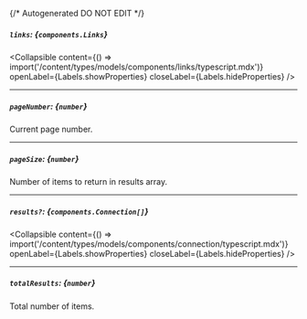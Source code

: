 {/* Autogenerated DO NOT EDIT  */}

##### `links`: *{`components.Links`}*

<Collapsible content={() => import('/content/types/models/components/links/typescript.mdx')} openLabel={Labels.showProperties} closeLabel={Labels.hideProperties} />


---
##### `pageNumber`: *{`number`}*
Current page number.

---
##### `pageSize`: *{`number`}*
Number of items to return in results array.

---
##### `results?`: *{`components.Connection[]`}*

<Collapsible content={() => import('/content/types/models/components/connection/typescript.mdx')} openLabel={Labels.showProperties} closeLabel={Labels.hideProperties} />


---
##### `totalResults`: *{`number`}*
Total number of items.


